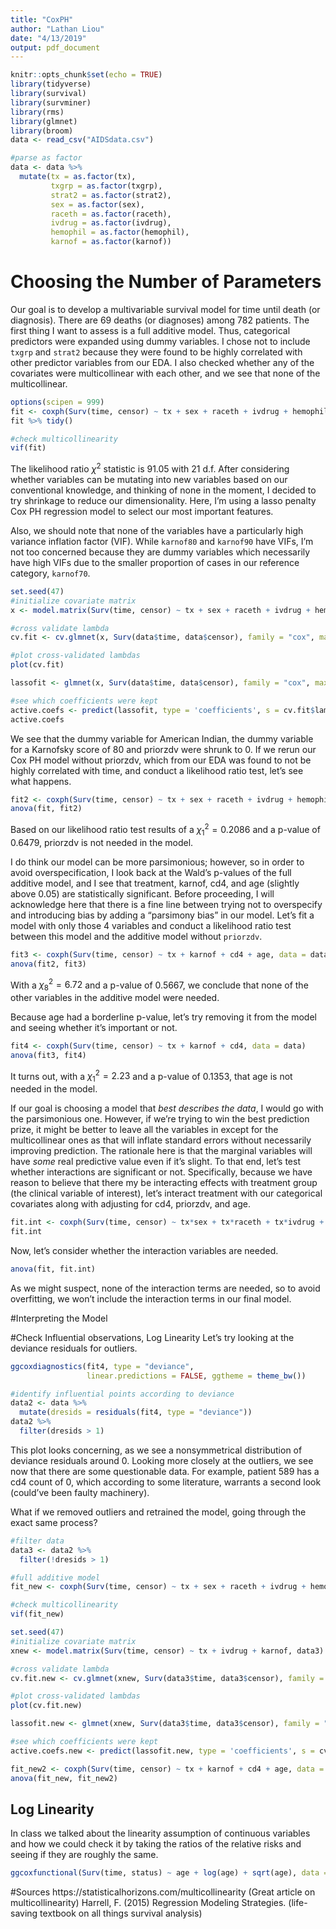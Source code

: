 ```yaml
---
title: "CoxPH"
author: "Lathan Liou"
date: "4/13/2019"
output: pdf_document
---
```


```r
knitr::opts_chunk$set(echo = TRUE)
library(tidyverse)
library(survival)
library(survminer)
library(rms)
library(glmnet)
library(broom)
data <- read_csv("AIDSdata.csv")

#parse as factor
data <- data %>%
  mutate(tx = as.factor(tx),
         txgrp = as.factor(txgrp),
         strat2 = as.factor(strat2),
         sex = as.factor(sex),
         raceth = as.factor(raceth),
         ivdrug = as.factor(ivdrug),
         hemophil = as.factor(hemophil),
         karnof = as.factor(karnof))
```

# Choosing the Number of Parameters
Our goal is to develop a multivariable survival model for time until death (or diagnosis). There are 69 deaths (or diagnoses) among 782 patients. The first thing I want to assess is a full additive model. Thus, categorical predictors were expanded using dummy variables. I chose not to include `txgrp` and `strat2` because they were found to be highly correlated with other predictor variables from our EDA. I also checked whether any of the covariates were multicollinear with each other, and we see that none of the multicollinear. 

```r
options(scipen = 999)
fit <- coxph(Surv(time, censor) ~ tx + sex + raceth + ivdrug + hemophil + karnof + cd4 + priorzdv + age, data = data)
fit %>% tidy()

#check multicollinearity
vif(fit)
```

The likelihood ratio $\chi^2$ statistic is 91.05 with 21 d.f. After considering whether variables can be mutating into new variables based on our conventional knowledge, and thinking of none in the moment, I decided to try shrinkage to reduce our dimensionality. Here, I'm using a lasso penalty Cox PH regression model to select our most important features.

Also, we should note that none of the variables have a particularly high variance inflation factor (VIF). While `karnof80` and `karnof90` have VIFs, I'm not too concerned because they are dummy variables which necessarily have high VIFs due to the smaller proportion of cases in our reference category, `karnof70`. 

```r
set.seed(47)
#initialize covariate matrix
x <- model.matrix(Surv(time, censor) ~ tx + sex + raceth + ivdrug + hemophil + karnof + cd4 + priorzdv + age, data)

#cross validate lambda
cv.fit <- cv.glmnet(x, Surv(data$time, data$censor), family = "cox", maxit = 1000)

#plot cross-validated lambdas
plot(cv.fit)

lassofit <- glmnet(x, Surv(data$time, data$censor), family = "cox", maxit = 1000)

#see which coefficients were kept
active.coefs <- predict(lassofit, type = 'coefficients', s = cv.fit$lambda.min)
active.coefs
```

We see that the dummy variable for American Indian, the dummy variable for a Karnofsky score of 80 and priorzdv were shrunk to 0. If we rerun our Cox PH model without priorzdv, which from our EDA was found to not be highly correlated with time, and conduct a likelihood ratio test, let's see what happens.

```r
fit2 <- coxph(Surv(time, censor) ~ tx + sex + raceth + ivdrug + hemophil + karnof + cd4 + age, data = data)
anova(fit, fit2)
```

Based on our likelihood ratio test results of a $\chi^2_1 = 0.2086$ and a p-value of 0.6479, priorzdv is not needed in the model. 

I do think our model can be more parsimonious; however, so in order to avoid overspecification, I look back at the Wald's p-values of the full additive model, and I see that treatment, karnof, cd4, and age (slightly above 0.05) are statistically significant. Before proceeding, I will acknowledge here that there is a fine line between trying not to overspecify and introducing bias by adding a "parsimony bias" in our model. Let's fit a model with only those 4 variables and conduct a likelihood ratio test between this model and the additive model without `priorzdv`.

```r
fit3 <- coxph(Surv(time, censor) ~ tx + karnof + cd4 + age, data = data)
anova(fit2, fit3)
```

With a $\chi^2_8 = 6.72$ and a p-value of 0.5667, we conclude that none of the other variables in the additive model were needed. 

Because age had a borderline p-value, let's try removing it from the model and seeing whether it's important or not.

```r
fit4 <- coxph(Surv(time, censor) ~ tx + karnof + cd4, data = data)
anova(fit3, fit4)
```

It turns out, with a $\chi^2_1 = 2.23$ and a p-value of 0.1353, that age is not needed in the model. 

If our goal is choosing a model that *best describes the data*, I would go with the parsimonious one. However, if we're trying to win the best prediction prize, it might be better to leave all the variables in except for the multicollinear ones as that will inflate standard errors without necessarily improving prediction. The rationale here is that the marginal variables will have *some* real predictive value even if it's slight. To that end, let's test whether interactions are significant or not. Specifically, because we have reason to believe that there my be interacting effects with treatment group (the clinical variable of interest), let's interact treatment with our categorical covariates along with adjusting for cd4, priorzdv, and age.

```r
fit.int <- coxph(Surv(time, censor) ~ tx*sex + tx*raceth + tx*ivdrug + tx*hemophil + tx*karnof + cd4 + priorzdv + age, data = data)
fit.int
```

Now, let's consider whether the interaction variables are needed. 

```r
anova(fit, fit.int)
```

As we might suspect, none of the interaction terms are needed, so to avoid overfitting, we won't include the interaction terms in our final model. 

#Interpreting the Model

#Check Influential observations, Log Linearity
Let's try looking at the deviance residuals for outliers. 

```r
ggcoxdiagnostics(fit4, type = "deviance",
                 linear.predictions = FALSE, ggtheme = theme_bw())

#identify influential points according to deviance
data2 <- data %>%
  mutate(dresids = residuals(fit4, type = "deviance"))
data2 %>%
  filter(dresids > 1)
```
This plot looks concerning, as we see a nonsymmetrical distribution of deviance residuals around 0. Looking more closely at the outliers, we see now that there are some questionable data. For example, patient 589 has a cd4 count of 0, which according to some literature, warrants a second look (could've been faulty machinery).

What if we removed outliers and retrained the model, going through the exact same process?
```r
#filter data
data3 <- data2 %>%
  filter(!dresids > 1)

#full additive model
fit_new <- coxph(Surv(time, censor) ~ tx + sex + raceth + ivdrug + hemophil + karnof + cd4 + priorzdv + age, data = data3)

#check multicollinearity
vif(fit_new)

set.seed(47)
#initialize covariate matrix
xnew <- model.matrix(Surv(time, censor) ~ tx + ivdrug + karnof, data3)

#cross validate lambda
cv.fit.new <- cv.glmnet(xnew, Surv(data3$time, data3$censor), family = "cox", maxit = 1000)

#plot cross-validated lambdas
plot(cv.fit.new)

lassofit.new <- glmnet(xnew, Surv(data3$time, data3$censor), family = "cox", maxit = 1000)

#see which coefficients were kept
active.coefs.new <- predict(lassofit.new, type = 'coefficients', s = cv.fit.new$lambda.min)

fit_new2 <- coxph(Surv(time, censor) ~ tx + karnof + cd4 + age, data = data3)
anova(fit_new, fit_new2)
```

## Log Linearity
In class we talked about the linearity assumption of continuous variables and how we could check it by taking the ratios of the relative risks and seeing if they are roughly the same.

```r
ggcoxfunctional(Surv(time, status) ~ age + log(age) + sqrt(age), data = lung)
```

#Sources
https://statisticalhorizons.com/multicollinearity (Great article on multicollinearity)
Harrell, F. (2015) Regression Modeling Strategies. (life-saving textbook on all things survival analysis)